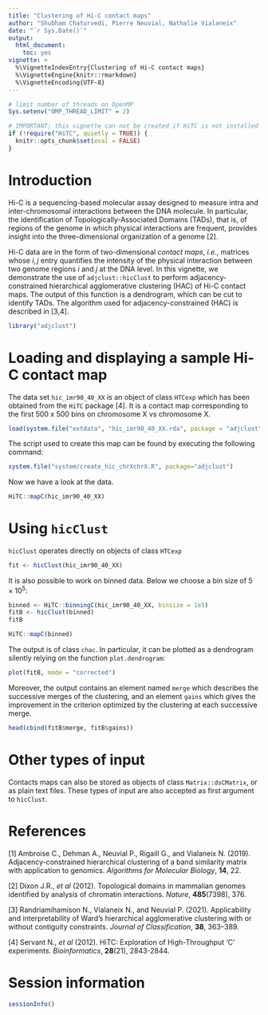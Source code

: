 ```yaml
---
title: "Clustering of Hi-C contact maps"
author: "Shubham Chaturvedi, Pierre Neuvial, Nathalie Vialaneix"
date: "`r Sys.Date()`"
output: 
  html_document:
    toc: yes
vignette: >
  %\VignetteIndexEntry{Clustering of Hi-C contact maps}
  %\VignetteEngine{knitr::rmarkdown}
  %\VignetteEncoding{UTF-8}
---
```


```r
# limit number of threads on OpenMP
Sys.setenv("OMP_THREAD_LIMIT" = 2)
```


```r
# IMPORTANT: this vignette can not be created if HiTC is not installed
if (!require("HiTC", quietly = TRUE)) {
  knitr::opts_chunk$set(eval = FALSE)
}
```

# Introduction

Hi-C is a sequencing-based molecular assay designed to measure intra and 
inter-chromosomal interactions between the DNA molecule.  In particular, the 
identification of Topologically-Associated Domains (TADs), that is, of regions 
of the genome in which physical interactions are frequent, provides insight 
into the three-dimensional organization of a genome [2]. 

Hi-C data are in the form of two-dimensional *contact maps*, *i.e.*, matrices 
whose $i,j$ entry quantifies the intensity of the physical interaction between 
two genome regions $i$ and $j$ at the DNA level. In this vignette, we 
demonstrate the use of `adjclust::hicClust` to perform adjacency-constrained 
hierarchical agglomerative clustering (HAC) of Hi-C contact maps. The output of 
this function is a dendrogram, which can be cut to identify TADs. The algorithm 
used for adjacency-constrained (HAC) is described in [3,4].

```r
library("adjclust")
```

# Loading and displaying a sample Hi-C contact map

The data set `hic_imr90_40_XX` is an object of class `HTCexp` which has been 
obtained from the `HiTC` package [4]. It is a contact map corresponding to the 
first 500 x 500 bins on chromosome X vs chromosome X. 


```r
load(system.file("extdata", "hic_imr90_40_XX.rda", package = "adjclust"))
```

The script used to create this map can be found by executing the following command:

```r
system.file("system/create_hic_chrXchrX.R", package="adjclust")
```

Now we have a look at the data.

```r
HiTC::mapC(hic_imr90_40_XX)
```

# Using `hicClust`

`hicClust` operates directly on objects of class `HTCexp`

```r
fit <- hicClust(hic_imr90_40_XX)
```

It is also possible to work on binned data. Below we choose a bin size of 
$5 \times 10^5$:

```r
binned <- HiTC::binningC(hic_imr90_40_XX, binsize = 1e5)
fitB <- hicClust(binned)
fitB
```

```r
HiTC::mapC(binned)
```

The output is of class `chac`. In particular, it can be plotted as a dendrogram
silently relying on the function `plot.dendrogram`:

```r
plot(fitB, mode = "corrected")
```

Moreover, the output contains an element named `merge` which describes the 
successive merges of the clustering, and an element `gains` which gives the 
improvement in the criterion optimized by the clustering at each successive 
merge.

```r
head(cbind(fitB$merge, fitB$gains))
```

# Other types of input     

Contacts maps can also be stored as objects of class `Matrix::dsCMatrix`, or as
plain text files. These types of input are also accepted as first argument to 
`hicClust`. 

# References

[1] Ambroise C., Dehman A., Neuvial P., Rigaill G., and Vialaneix N. (2019). 
Adjacency-constrained hierarchical clustering of a band similarity matrix with 
application to genomics. *Algorithms for Molecular Biology*, **14**, 22.

[2] Dixon J.R., *et al* (2012). Topological domains in mammalian genomes 
identified by analysis of chromatin interactions. *Nature*, **485**(7398), 376.

[3] Randriamihamison N., Vialaneix N., and Neuvial P. (2021). Applicability and
interpretability of Ward's hierarchical agglomerative clustering with or without
contiguity constraints. *Journal of Classification*, **38**, 363–389.

[4] Servant N., *et al* (2012). HiTC: Exploration of High-Throughput 'C' 
experiments. *Bioinformatics*, **28**(21), 2843-2844.

# Session information

```r
sessionInfo()
```